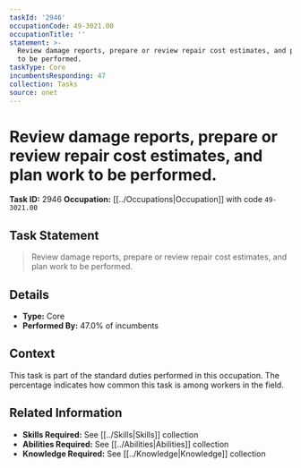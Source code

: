 ```yaml
---
taskId: '2946'
occupationCode: 49-3021.00
occupationTitle: ''
statement: >-
  Review damage reports, prepare or review repair cost estimates, and plan work
  to be performed.
taskType: Core
incumbentsResponding: 47
collection: Tasks
source: onet
---
```

# Review damage reports, prepare or review repair cost estimates, and plan work to be performed.

**Task ID:** 2946
**Occupation:** [[../Occupations|Occupation]] with code `49-3021.00`

## Task Statement

> Review damage reports, prepare or review repair cost estimates, and plan work to be performed.

## Details

- **Type:** Core
- **Performed By:** 47.0% of incumbents

## Context

This task is part of the standard duties performed in this occupation. The percentage indicates how common this task is among workers in the field.

## Related Information

- **Skills Required:** See [[../Skills|Skills]] collection
- **Abilities Required:** See [[../Abilities|Abilities]] collection
- **Knowledge Required:** See [[../Knowledge|Knowledge]] collection
